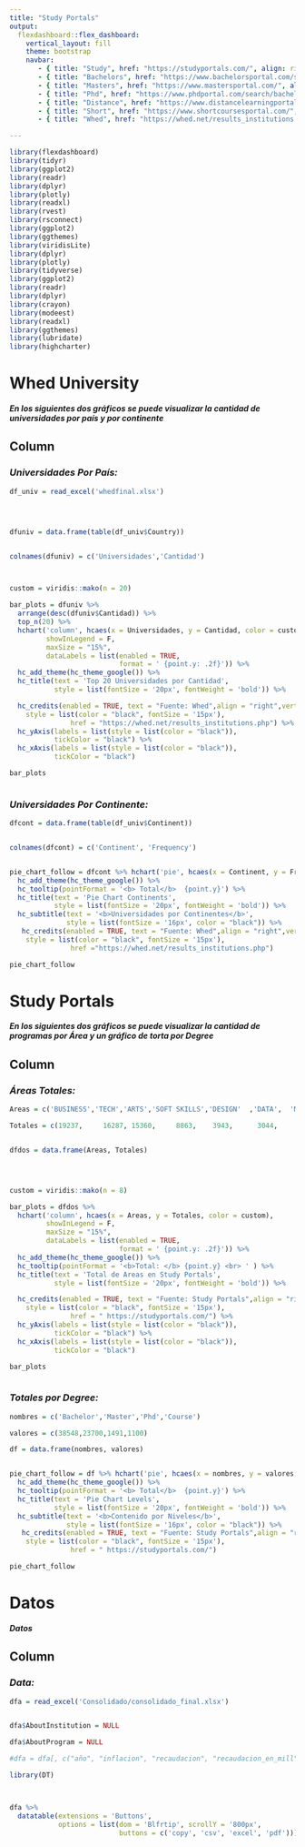 ```yaml
---
title: "Study Portals"
output: 
  flexdashboard::flex_dashboard:
    vertical_layout: fill
    theme: bootstrap
    navbar:
       - { title: "Study", href: "https://studyportals.com/", align: right}
       - { title: "Bachelors", href: "https://www.bachelorsportal.com/search/bachelor", align: right}
       - { title: "Masters", href: "https://www.mastersportal.com/", align: right}
       - { title: "Phd", href: "https://www.phdportal.com/search/bachelor", align: right}
       - { title: "Distance", href: "https://www.distancelearningportal.com/search", align: right}
       - { title: "Short", href: "https://www.shortcoursesportal.com/", align: right}
       - { title: "Whed", href: "https://whed.net/results_institutions.php", align: right}

---
```



<style>


.navbar {border-color:blue;}
.navbar-brand {color:black!important;}
.nav-tabs-custom .nav-tabs li.active a {
  color: #d99fed;
}



.ion-social-twitter{
    color:blue;
}

.ion-social-instagram{
    color:pink;
}



</style>   

  


```r


library(flexdashboard)
library(tidyr)
library(ggplot2)
library(readr)  
library(dplyr)  
library(plotly)
library(readxl)
library(rvest)
library(rsconnect)
library(ggplot2)
library(ggthemes)
library(viridisLite)
library(dplyr)
library(plotly)
library(tidyverse)
library(ggplot2)
library(readr)  
library(dplyr)  
library(crayon) 
library(modeest)
library(readxl)
library(ggthemes)
library(lubridate)
library(highcharter)


```









Whed University
=====================================

**_En los siguientes dos gráficos se puede visualizar la cantidad de universidades por país y por continente_**

Column {.tabset}
-----------------------------------------------------------------------

### ***Universidades Por País:*** 


```r

df_univ = read_excel('whedfinal.xlsx')




dfuniv = data.frame(table(df_univ$Country))


colnames(dfuniv) = c('Universidades','Cantidad')



custom = viridis::mako(n = 20)

bar_plots = dfuniv %>% 
  arrange(desc(dfuniv$Cantidad)) %>% 
  top_n(20) %>% 
  hchart('column', hcaes(x = Universidades, y = Cantidad, color = custom),
         showInLegend = F,
         maxSize = "15%",
         dataLabels = list(enabled = TRUE,
                           format = ' {point.y: .2f}')) %>% 
  hc_add_theme(hc_theme_google()) %>% 
  hc_title(text = 'Top 20 Universidades por Cantidad',
           style = list(fontSize = '20px', fontWeight = 'bold')) %>% 

  hc_credits(enabled = TRUE, text = "Fuente: Whed",align = "right",verticalAlign = "bottom",
    style = list(color = "black", fontSize = '15px'),
               href = "https://whed.net/results_institutions.php") %>% 
  hc_yAxis(labels = list(style = list(color = "black")),
           tickColor = "black") %>% 
  hc_xAxis(labels = list(style = list(color = "black")),
           tickColor = "black")

bar_plots



```



### ***Universidades Por Continente:*** 

```r


dfcont = data.frame(table(df_univ$Continent))


colnames(dfcont) = c('Continent', 'Frequency')


pie_chart_follow = dfcont %>% hchart('pie', hcaes(x = Continent, y = Frequency, color = viridis::mako(n = length(dfcont$Continent)))) %>% 
  hc_add_theme(hc_theme_google()) %>% 
  hc_tooltip(pointFormat = '<b> Total</b>  {point.y}') %>% 
  hc_title(text = 'Pie Chart Continents',
           style = list(fontSize = '20px', fontWeight = 'bold')) %>% 
  hc_subtitle(text = '<b>Universidades por Continentes</b>',
              style = list(fontSize = '16px', color = "black")) %>% 
   hc_credits(enabled = TRUE, text = "Fuente: Whed",align = "right",verticalAlign = "bottom",
    style = list(color = "black", fontSize = '15px'),
               href ="https://whed.net/results_institutions.php")

pie_chart_follow


```




Study Portals
=====================================

**_En los siguientes dos gráficos se puede visualizar la cantidad de programas por Área y un gráfico de torta por Degree_**

Column {.tabset}
-----------------------------------------------------------------------

### ***Áreas Totales:*** 


```r

Areas = c('BUSINESS','TECH','ARTS','SOFT SKILLS','DESIGN'  ,'DATA',  'MARKETING'   ,'PRODUCT')

Totales = c(19237,     16287, 15360,     8863,    3943,      3044,       3182,         1166)


dfdos = data.frame(Areas, Totales)




custom = viridis::mako(n = 8)

bar_plots = dfdos %>% 
  hchart('column', hcaes(x = Areas, y = Totales, color = custom),
         showInLegend = F,
         maxSize = "15%",
         dataLabels = list(enabled = TRUE,
                           format = ' {point.y: .2f}')) %>% 
  hc_add_theme(hc_theme_google()) %>% 
  hc_tooltip(pointFormat = '<b>Total: </b> {point.y} <br> ' ) %>% 
  hc_title(text = 'Total de Areas en Study Portals',
           style = list(fontSize = '20px', fontWeight = 'bold')) %>% 

  hc_credits(enabled = TRUE, text = "Fuente: Study Portals",align = "right",verticalAlign = "bottom",
    style = list(color = "black", fontSize = '15px'),
               href = " https://studyportals.com/") %>% 
  hc_yAxis(labels = list(style = list(color = "black")),
           tickColor = "black") %>% 
  hc_xAxis(labels = list(style = list(color = "black")),
           tickColor = "black")

bar_plots



```



### ***Totales por Degree:*** 

```r

nombres = c('Bachelor','Master','Phd','Course')

valores = c(38548,23700,1491,1100)

df = data.frame(nombres, valores)


pie_chart_follow = df %>% hchart('pie', hcaes(x = nombres, y = valores, color = viridis::mako(n = length(nombres)))) %>% 
  hc_add_theme(hc_theme_google()) %>% 
  hc_tooltip(pointFormat = '<b> Total</b>  {point.y}') %>% 
  hc_title(text = 'Pie Chart Levels',
           style = list(fontSize = '20px', fontWeight = 'bold')) %>% 
  hc_subtitle(text = '<b>Contenido por Niveles</b>',
              style = list(fontSize = '16px', color = "black")) %>% 
   hc_credits(enabled = TRUE, text = "Fuente: Study Portals",align = "right",verticalAlign = "bottom",
    style = list(color = "black", fontSize = '15px'),
               href = " https://studyportals.com/")

pie_chart_follow


```


Datos
=====================================

**_Datos_**

Column {.tabset}
-----------------------------------------------------------------------

### ***Data:*** 




```r
dfa = read_excel('Consolidado/consolidado_final.xlsx')


dfa$AboutInstitution = NULL

dfa$AboutProgram = NULL

#dfa = dfa[, c("año", "inflacion", "recaudacion", "recaudacion_en_mill", "gastopbi")]

library(DT)



dfa %>%
  datatable(extensions = 'Buttons',
            options = list(dom = 'Blfrtip', scrollY = '800px',
                           buttons = c('copy', 'csv', 'excel', 'pdf')))




```
